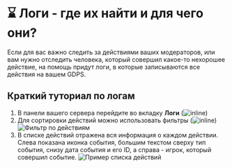 

# ⌛ Логи - где их найти и для чего они?
Если для вас важно следить за действиями ваших модераторов, или вам нужно отследить человека, который совершил
какое-то нехорошее действие, на помощь придут логи, в которые записываются все действия на вашем GDPS.

## Краткий туториал по логам
1. В панели вашего сервера перейдите во вкладку **Логи** (![inline](@/assets/docs/small_icons/panel_logs.png))
2. Для сортировки действий можно использовать фильтры (![inline](@/assets/docs/small_icons/panel_logsfilter.png))
![Фильтр по действиям](@/assets/docs/images/logs_filter.png)
3. В списке действий отражена вся информация о каждом действии. Слева показана иконка события, большим текстом
сверху тип события, снизу дата события и его ID, а справа - игрок, который совершил событие.
![Пример списка действий](@/assets/docs/images/logs_overview.png)
